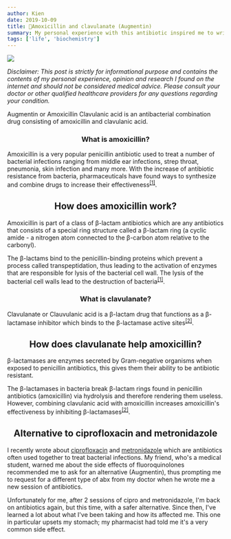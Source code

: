 ```yaml
---
author: Kien
date: 2019-10-09
title: 💊Amoxicillin and clavulanate (Augmentin)
summary: My personal experience with this antibiotic inspired me to write a bite-sized explanation on how amoxicillin and clavulante works.
tags: ['life', 'biochemistry']
---
```


![](https://images.unsplash.com/photo-1567427361984-0cbe7396fc6c?ixlib=rb-1.2.1&ixid=eyJhcHBfaWQiOjEyMDd9&auto=format&fit=crop&w=1357&q=80)

_Disclaimer: This post is strictly for informational purpose and contains the contents of my personal experience, opinion and research I found on the internet and should not be considered medical advice. Please consult your doctor or other qualified healthcare providers for any questions regarding your condition._

Augmentin or Amoxicillin Clavulanic acid is an antibacterial combination drug consisting of amoxicillin and clavulanic acid.

### <center>What is amoxicillin? </center>

Amoxicillin is a very popular penicillin antibiotic used to treat a number of bacterial infections ranging from middle ear infections, strep throat, pneumonia, skin infection and many more. With the increase of antibiotic resistance from bacteria, pharmaceuticals have found ways to synthesize and combine drugs to increase their effectiveness<sup><a href="https://www.ncbi.nlm.nih.gov/books/NBK482250/" target="_blank">[1]</a></sup>.

## <center>How does amoxicillin work?</center>

Amoxicillin is part of a class of β-lactam antibiotics which are any antibiotics that consists of a special ring structure called a β-lactam ring (a cyclic amide - a nitrogen atom connected to the β-carbon atom relative to the carbonyl).

The β-lactams bind to the penicillin-binding proteins which prevent a process called transpeptidation, thus leading to the activation of enzymes that are responsible for lysis of the bacterial cell wall. The lysis of the bacterial cell walls lead to the destruction of bacteria<sup><a href="https://www.ncbi.nlm.nih.gov/books/NBK482250/" target="_blank">[1]</a></sup>.

### <center>What is clavulanate?</center>

Clavulanate or Clauvulanic acid is a β-lactam drug that functions as a β-lactamase inhibitor which binds to the β-lactamase active sites<sup><a href="https://www.accessdata.fda.gov/drugsatfda_docs/label/2008/050575s037550597s044050725s025050726s019lbl.pdf" target="_blank">[2]</a></sup>.

## <center>How does clavulanate help amoxicillin?</center>

β-lactamases are enzymes secreted by Gram-negative organisms when exposed to penicillin antibiotics, this gives them their ability to be antibiotic resistant.

The β-lactamases in bacteria break β-lactam rings found in penicillin antibiotics (amoxicillin) via hydrolysis and therefore rendering them useless. However, combining clavulanic acid with amoxicillin increases amoxicillin's effectiveness by inhibiting β-lactamases<sup><a href="https://www.accessdata.fda.gov/drugsatfda_docs/label/2008/050575s037550597s044050725s025050726s019lbl.pdf" target="_blank">[2]</a></sup>.

## <center>Alternative to ciprofloxacin and metronidazole</center>

I recently wrote about [ciprofloxacin](/blog/cipro-zzz/) and [metronidazole](/blog/flagyl-and-food-in-OH/) which are antibiotics often used together to treat bacterial infections. My friend, who's a medical student, warned me about the side effects of fluoroquinolones recommended me to ask for an alternative (Augmentin), thus prompting me to request for a different type of abx from my doctor when he wrote me a new session of antibiotics.

Unfortunately for me, after 2 sessions of cipro and metronidazole, I'm back on antibiotics again, but this time, with a safer alternative. Since then, I've learned a lot about what I've been taking and how its affected me. This one in particular upsets my stomach; my pharmacist had told me it's a very common side effect.
